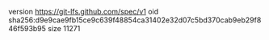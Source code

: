 version https://git-lfs.github.com/spec/v1
oid sha256:d9e9cae9fb15ce9c639f48854ca31402e32d07c5bd370cab9eb29f846f593b95
size 11271
